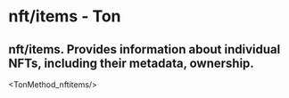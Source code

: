 # nft/items - Ton

## nft/items. Provides information about individual NFTs, including their metadata, ownership.


<TonMethod_nftitems/>

